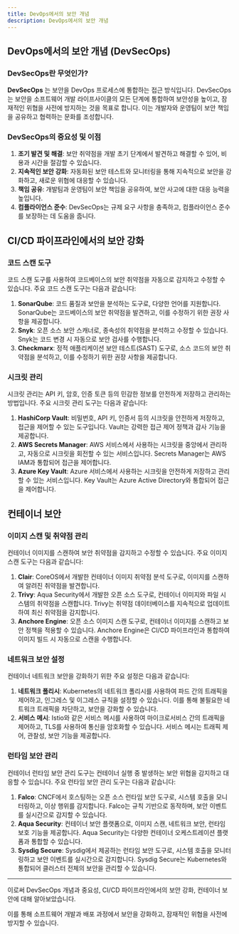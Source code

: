 ```yaml
---
title: DevOps에서의 보안 개념
description: DevOps에서의 보안 개념
---
```

## DevOps에서의 보안 개념 (DevSecOps)

### DevSecOps란 무엇인가?

**DevSecOps** 는 보안을 DevOps 프로세스에 통합하는 접근 방식입니다. DevSecOps는 보안을 소프트웨어 개발 라이프사이클의 모든 단계에 통합하여 보안성을 높이고, 잠재적인 위협을 사전에 방지하는 것을 목표로 합니다. 이는 개발자와 운영팀이 보안 책임을 공유하고 협력하는 문화를 조성합니다.

### DevSecOps의 중요성 및 이점

1. **조기 발견 및 해결**: 보안 취약점을 개발 초기 단계에서 발견하고 해결할 수 있어, 비용과 시간을 절감할 수 있습니다.
2. **지속적인 보안 강화**: 자동화된 보안 테스트와 모니터링을 통해 지속적으로 보안을 강화하고, 새로운 위협에 대응할 수 있습니다.
3. **책임 공유**: 개발팀과 운영팀이 보안 책임을 공유하여, 보안 사고에 대한 대응 능력을 높입니다.
4. **컴플라이언스 준수**: DevSecOps는 규제 요구 사항을 충족하고, 컴플라이언스 준수를 보장하는 데 도움을 줍니다.

## CI/CD 파이프라인에서의 보안 강화

### 코드 스캔 도구

코드 스캔 도구를 사용하여 코드베이스의 보안 취약점을 자동으로 감지하고 수정할 수 있습니다. 주요 코드 스캔 도구는 다음과 같습니다:

1. **SonarQube**: 코드 품질과 보안을 분석하는 도구로, 다양한 언어를 지원합니다. SonarQube는 코드베이스의 보안 취약점을 발견하고, 이를 수정하기 위한 권장 사항을 제공합니다.
2. **Snyk**: 오픈 소스 보안 스캐너로, 종속성의 취약점을 분석하고 수정할 수 있습니다. Snyk는 코드 변경 시 자동으로 보안 검사를 수행합니다.
3. **Checkmarx**: 정적 애플리케이션 보안 테스트(SAST) 도구로, 소스 코드의 보안 취약점을 분석하고, 이를 수정하기 위한 권장 사항을 제공합니다.

### 시크릿 관리

시크릿 관리는 API 키, 암호, 인증 토큰 등의 민감한 정보를 안전하게 저장하고 관리하는 방법입니다. 주요 시크릿 관리 도구는 다음과 같습니다:

1. **HashiCorp Vault**: 비밀번호, API 키, 인증서 등의 시크릿을 안전하게 저장하고, 접근을 제어할 수 있는 도구입니다. Vault는 강력한 접근 제어 정책과 감사 기능을 제공합니다.
2. **AWS Secrets Manager**: AWS 서비스에서 사용하는 시크릿을 중앙에서 관리하고, 자동으로 시크릿을 회전할 수 있는 서비스입니다. Secrets Manager는 AWS IAM과 통합되어 접근을 제어합니다.
3. **Azure Key Vault**: Azure 서비스에서 사용하는 시크릿을 안전하게 저장하고 관리할 수 있는 서비스입니다. Key Vault는 Azure Active Directory와 통합되어 접근을 제어합니다.

## 컨테이너 보안

### 이미지 스캔 및 취약점 관리

컨테이너 이미지를 스캔하여 보안 취약점을 감지하고 수정할 수 있습니다. 주요 이미지 스캔 도구는 다음과 같습니다:

1. **Clair**: CoreOS에서 개발한 컨테이너 이미지 취약점 분석 도구로, 이미지를 스캔하여 알려진 취약점을 발견합니다.
2. **Trivy**: Aqua Security에서 개발한 오픈 소스 도구로, 컨테이너 이미지와 파일 시스템의 취약점을 스캔합니다. Trivy는 취약점 데이터베이스를 지속적으로 업데이트하여 최신 취약점을 감지합니다.
3. **Anchore Engine**: 오픈 소스 이미지 스캔 도구로, 컨테이너 이미지를 스캔하고 보안 정책을 적용할 수 있습니다. Anchore Engine은 CI/CD 파이프라인과 통합하여 이미지 빌드 시 자동으로 스캔을 수행합니다.

### 네트워크 보안 설정

컨테이너 네트워크 보안을 강화하기 위한 주요 설정은 다음과 같습니다:

1. **네트워크 폴리시**: Kubernetes의 네트워크 폴리시를 사용하여 파드 간의 트래픽을 제어하고, 인그레스 및 이그레스 규칙을 설정할 수 있습니다. 이를 통해 불필요한 네트워크 트래픽을 차단하고, 보안을 강화할 수 있습니다.
2. **서비스 메시**: Istio와 같은 서비스 메시를 사용하여 마이크로서비스 간의 트래픽을 제어하고, TLS를 사용하여 통신을 암호화할 수 있습니다. 서비스 메시는 트래픽 제어, 관찰성, 보안 기능을 제공합니다.

### 런타임 보안 관리

컨테이너 런타임 보안 관리 도구는 컨테이너 실행 중 발생하는 보안 위협을 감지하고 대응할 수 있습니다. 주요 런타임 보안 관리 도구는 다음과 같습니다:

1. **Falco**: CNCF에서 호스팅하는 오픈 소스 런타임 보안 도구로, 시스템 호출을 모니터링하고, 이상 행위를 감지합니다. Falco는 규칙 기반으로 동작하며, 보안 이벤트를 실시간으로 감지할 수 있습니다.
2. **Aqua Security**: 컨테이너 보안 플랫폼으로, 이미지 스캔, 네트워크 보안, 런타임 보호 기능을 제공합니다. Aqua Security는 다양한 컨테이너 오케스트레이션 플랫폼과 통합할 수 있습니다.
3. **Sysdig Secure**: Sysdig에서 제공하는 런타임 보안 도구로, 시스템 호출을 모니터링하고 보안 이벤트를 실시간으로 감지합니다. Sysdig Secure는 Kubernetes와 통합되어 클러스터 전체의 보안을 관리할 수 있습니다.

---

이로써 DevSecOps 개념과 중요성, CI/CD 파이프라인에서의 보안 강화, 컨테이너 보안에 대해 알아보았습니다. 

이를 통해 소프트웨어 개발과 배포 과정에서 보안을 강화하고, 잠재적인 위협을 사전에 방지할 수 있습니다.